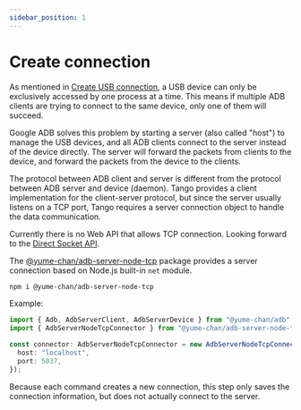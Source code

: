 ```yaml
---
sidebar_position: 1
---
```


# Create connection

As mentioned in [Create USB connection](../daemon/usb/create-connection.md), a USB device can only be exclusively accessed by one process at a time. This means if multiple ADB clients are trying to connect to the same device, only one of them will succeed.

Google ADB solves this problem by starting a server (also called "host") to manage the USB devices, and all ADB clients connect to the server instead of the device directly. The server will forward the packets from clients to the device, and forward the packets from the device to the clients.

The protocol between ADB client and server is different from the protocol between ADB server and device (daemon). Tango provides a client implementation for the client-server protocol, but since the server usually listens on a TCP port, Tango requires a server connection object to handle the data communication.

<Tabs className="runtime-tabs" groupId="runtime">
<TabItem value="web" label="Web">

Currently there is no Web API that allows TCP connection. Looking forward to the [Direct Socket API](https://github.com/WICG/direct-sockets).

</TabItem>
<TabItem value="node" label="Node.js">

The [@yume-chan/adb-server-node-tcp](https://www.npmjs.com/package/@yume-chan/adb-server-node-tcp) package provides a server connection based on Node.js built-in `net` module.

```sh npm2yarn
npm i @yume-chan/adb-server-node-tcp
```

Example:

```ts transpile
import { Adb, AdbServerClient, AdbServerDevice } from "@yume-chan/adb";
import { AdbServerNodeTcpConnector } from "@yume-chan/adb-server-node-tcp";

const connector: AdbServerNodeTcpConnector = new AdbServerNodeTcpConnector({
  host: "localhost",
  port: 5037,
});
```

Because each command creates a new connection, this step only saves the connection information, but does not actually connect to the server.

</TabItem>
</Tabs>
